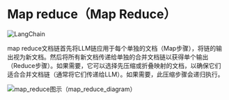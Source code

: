# Map reduce（Map Reduce）

![LangChain](https://pica.zhimg.com/50/v2-56e8bbb52aa271012541c1fe1ceb11a2_r.gif 'LangChain中文网')


map reduce文档链首先将LLM链应用于每个单独的文档（Map步骤），将链的输出视为新文档。然后将所有新文档传递给单独的合并文档链以获得单个输出（Reduce步骤）。如果需要，它可以选择先压缩或折叠映射的文档，以确保它们适合合并文档链（通常将它们传递给LLM）。如果需要，此压缩步骤会递归执行。

![map_reduce图示（map_reduce_diagram）](/img/map_reduce.jpg)